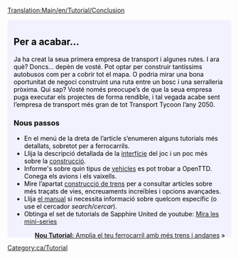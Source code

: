 [[Translation:Main/en/Tutorial/Conclusion]]
{{en/Tabs|5|5
|Tutorial/Ca|1. Començament<!--
-->|Tutorial/Autobusos/Ca|2. Autobusos<!--
-->|Tutorial/Trens/Ca|3. Trens<!--
-->|Tutorial/Avions/Ca|4. Avions<!--
-->|Tutorial/Final/Ca|5. Per a acabar...}}
<div style="padding:.5em 1em 1em 1em; border-top:none; background-color:#f1f2fe; color:#000;">
<div style="float: right">
{{ca/Tutorial}}</div>

==Per a acabar...==
Ja ha creat la seua primera empresa de transport i algunes rutes. I ara què? Doncs... depèn de vosté. Pot optar per construir tantíssims autobusos com per a cobrir tot el mapa. O podria mirar una bona oportunitat de negoci construint una ruta entre un bosc i una serralleria pròxima. Qui sap? Vosté només preocupe’s de que la seua empresa puga executar els projectes de forma rendible, i tal vegada acabe sent l’empresa de transport més gran de tot Transport Tycoon l’any 2050. 

===Nous passos===
* En el menú de la dreta de l’article s’enumeren alguns tutorials més detallats, sobretot per a ferrocarrils.
* Llija la descripció detallada de la [[Main/ca/Interfície del joc|interfície]] del joc i un poc més sobre la [[Main/ca/Construcció|construcció]].
* Informe's sobre quin tipus de [[Main/ca/Vehicles|vehicles]] es pot trobar a OpenTTD. Conega els avions i els vaixells.
* Mire l’apartat [[Main/ca/Construcció de trens|construcció de trens]] per a consultar articles sobre més traçats de vies, encreuaments increïbles i opcions avançades.
* Llija [[Main/ca/OpenTTD|el manual]] si necessita informació sobre quelcom específic (o use el cercador ''search/cercar'').
* Obtinga el set de tutorials de Sapphire United de youtube: [http://www.youtube.com/watch?v=KAriYewKvj8&feature=PlayList&p=C168C0CB0588B9A0&index=0&playnext=1 Mira les mini-series]


<span style="float: right">[[Main/ca/Tutorial/Dues andanes|'''Nou Tutorial:''' Amplia el teu ferrocarril amb més trens i andanes]] &raquo;</span>
</div>
[[Category:ca/Tutorial]]